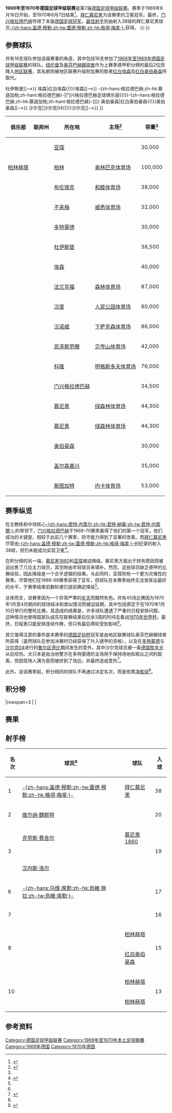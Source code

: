{{noteTA
|G1=足球
|G2=德甲
|G3=uefa
}}
{{Infobox football league season
| competition                = [[德国足球甲级联赛|德国足球甲级联赛]]
| season                     = 1969–70
| winners                    = [[门兴格拉德巴赫足球俱乐部|门兴格拉德巴赫]]<small>（第 1 次夺冠）</small>
| relegated                  = [[慕尼黑1860|慕尼黑1860]]、[[亚琛足球俱乐部|亚琛]]
| continentalcup1            = [[1970–71年欧洲冠军杯|欧洲冠军杯]]
| continentalcup1 qualifiers = [[门兴格拉德巴赫足球俱乐部|门兴格拉德巴赫]]
| league topscorer           = [[盖德·穆勒|-{zh-hans:盖德·穆勒;zh-tw:蓋德·穆勒;zh-hk:格得·梅拿;}-]]<small>（38球）</small>
| biggest home win           = [[柏林赫塔|柏林赫塔]] 9–1 [[多特蒙德足球俱乐部|多特蒙德]]<br>[[科隆足球俱乐部|科隆]] 8–0 [[沙尔克04|沙尔克04]]
| biggest away win           = [[布伦瑞克足球俱乐部|布伦瑞克]] 0–4 [[红白奥伯豪森|红白奥伯豪森]]<br>[[布伦瑞克足球俱乐部|布伦瑞克]] 0–4 [[拜仁慕尼黑|拜仁慕尼黑]]<br>[[柏林赫塔|柏林赫塔]] 0–4 [[拜仁慕尼黑|拜仁慕尼黑]]
| highest scoring            = [[柏林赫塔|柏林赫塔]] 9–1 [[多特蒙德足球俱乐部|多特蒙德]]
| matches                    = 306
| total goals                = 951
| attendance                 = 6321575
| prevseason                 = [[1968年至1969年德国足球甲级联赛|1968–69]]
| nextseason                 = [[1970年至1971年德国足球甲级联赛|1970–71]]
}}
'''1969年至1970年德国足球甲级联赛'''是第7届[[德国足球甲级联赛|德国足球甲级联赛]]。赛季于1969年8月16日开始，至1970年6月7日结束<ref name="dfb">{{de}}{{cite web|url=http://www.dfb.de/index.php?id=331639|title=Archive 1969/1970 Schedule|publisher=DFB|deadurl=yes|archiveurl=https://web.archive.org/web/20110608080935/http://www.dfb.de/index.php?id=331639|archivedate=2011-06-08|accessdate=2014-10-09}}</ref>。[[拜仁慕尼黑|拜仁慕尼黑]]为该赛季的卫冕冠军。最终，[[门兴格拉德巴赫足球俱乐部|门兴格拉德巴赫]]夺得了本届[[德国足球冠军|德国足球冠军]]，[[德国足球甲级联赛最佳射手|最佳射手]]则由射入38球的拜仁慕尼黑球员[[盖德·穆勒|-{zh-hans:盖德·穆勒;zh-tw:蓋德·穆勒;zh-hk:格得·梅拿;}-]]获得。
{{TOC left}}
{{-}}

==参赛球队==
共有18支球队参加该届赛事的角逐，其中包括16支参加了[[1968年至1969年德国足球甲级联赛|1968年至1969年德国足球甲级联赛]]的球队。[[纽伦堡足球俱乐部|纽伦堡]]及[[奥芬巴赫踢球者|奥芬巴赫踢球者]]作为上赛季德甲积分榜的最后2位而降入[[德国足球地区联赛|地区联赛]]，其名额则被地区联赛升级附加赛的胜者[[红白埃森|红白埃森]]及[[红白奥伯豪森|红白奥伯豪森]]所取代。

{{Location map+ |FRG and West Berlin |width=375 |float=right |caption=1969-70赛季德甲联赛球队分布图 |places=
{{Location map~ |FRG and West Berlin |lat=50.789722|long=6.093889 |label=<small>[[亚琛足球俱乐部|亚琛]]</small> |position=bottom}}
{{Location map~ |FRG and West Berlin |lat=52.511274|long=13.242632|label=[[柏林赫塔|柏林赫塔]] |position=left}}
{{Location map~ |FRG and West Berlin |lat=52.290116|long=10.521575|label=[[布伦瑞克足球俱乐部|布伦瑞克]]|position=bottom}}
{{Location map~ |FRG and West Berlin |lat=53.065337|long=8.836722 |label=[[云达不来梅|云达不来梅]] |position=left}}
{{Location map~ |FRG and West Berlin |lat=51.4925  |long=7.454444 |label=<small>[[多特蒙德足球俱乐部|多特蒙德]]</small>}}
{{Location map~ |FRG and West Berlin |lat=51.409033|long=6.778664 |label=<!--[[杜伊斯堡足球俱乐部{{!}}杜伊斯堡|杜伊斯堡足球俱乐部{{!}}杜伊斯堡]]-->}}
{{Location map~ |FRG and West Berlin |lat=51.485833|long=6.977778 |label=<!--[[红白埃森{{!}}埃森|红白埃森{{!}}埃森]]-->}}
{{Location map~ |FRG and West Berlin |lat=50.069206|long=8.644234 |label=[[法兰克福足球俱乐部|法兰克福]] |position=left}}
{{Location map~ |FRG and West Berlin |lat=53.587095|long=9.898711 |label=[[汉堡足球俱乐部|汉堡]] |position=left}}
{{Location map~ |FRG and West Berlin |lat=52.360771|long=9.730700 |label=[[汉诺威96|汉诺威]]|position=left}}
{{Location map~ |FRG and West Berlin |lat=49.434705|long=7.776408 |label=[[凯泽斯劳滕足球俱乐部|凯泽斯劳滕]]}}
{{Location map~ |FRG and West Berlin |lat=50.933224|long=6.874697 |label=<small>[[科隆足球俱乐部|科隆]]</small>|position=bottom}}
{{Location map~ |FRG and West Berlin |lat=51.208908|long=6.439549 |label=<small>[[门兴格拉德巴赫足球俱乐部{{!}}-{zh-hans:格拉德巴赫;zh-hk:慕遜加柏;zh-hant:格拉德巴赫}-|门兴格拉德巴赫足球俱乐部{{!}}-{zh-hans:格拉德巴赫;zh-hk:慕遜加柏;zh-hant:格拉德巴赫}-]]</small>}}
{{Location map~ |FRG and West Berlin |lat=48.110950|long=11.574578|label=[[慕尼黑1860|慕尼黑1860]]<br />[[拜仁慕尼黑|拜仁慕尼黑]]}}
{{Location map~ |FRG and West Berlin |lat=51.457554|long=6.842972 |label=<!--[[红白奥伯豪森{{!}}奥伯豪森|红白奥伯豪森{{!}}奥伯豪森]]-->}}
{{Location map~ |FRG and West Berlin |lat=51.529752|long=7.079809 |label=<!--[[沙尔克04{{!}}沙尔克|沙尔克04{{!}}沙尔克]]-->}}
{{Location map~ |FRG and West Berlin |lat=48.792295|long=9.232141 |label=[[斯图加特足球俱乐部|斯图加特]]}}
<!--DISPLAY FIXES FOR RUHR AREA TEAMS-->
{{Location map~ |FRG and West Berlin |mark=TransparentPlaceholder.png |lat=51.32 |long=6.78 |label=<small>[[杜伊斯堡足球俱乐部|杜伊斯堡]]</small> |position=left}}
{{Location map~ |FRG and West Berlin |mark=TransparentPlaceholder.png |lat=51.56 |long=7.14 |label=<small>[[红白埃森|埃森]]</small> |position=left}}
{{Location map~ |FRG and West Berlin |mark=TransparentPlaceholder.png |lat=51.45 |long=6.87 |label=<small>[[红白奥伯豪森|奥伯豪森]]</small> |position=left}}
{{Location map~ |FRG and West Berlin |mark=TransparentPlaceholder.png |lat=51.61 |long=6.92 |label=<small>[[沙尔克04|沙尔克04]]</small>}}
}}
{| class="wikitable sortable"
|-
! 俱乐部
! 联邦州
! 所在地
! 主场<ref name="Vereinslexikon">{{de}}{{cite book|last=Grüne|first=Hardy|title=Enzyklopädie des deutschen Ligafußballs, Band 7: Vereinslexikon|publisher=AGON Sportverlag|location=Kassel|year=2001|isbn=3-89784-147-9}}</ref>
! 容量<ref name="Vereinslexikon" />
|-
| {{sort|Aachen|[[亚琛足球俱乐部|亚琛]]}}
| {{flag|North Rhine-Westphalia}}
| [[亚琛|亚琛]]
| {{link-de|老蒂沃利体育场|Alter Tivoli|蒂沃利体育场}}
| 30,000
|-
| [[柏林赫塔|柏林赫塔]]
| {{flag|Berlin}}
| [[柏林|柏林]]
| [[柏林奥林匹克体育场|奥林匹克体育场]]
| 100,000
|-
| {{sort|Braunschweig|[[布伦瑞克足球俱乐部|布伦瑞克]]}}
| {{flag|Lower Saxony}}
| [[布伦瑞克|布伦瑞克]]
| [[和睦体育场|和睦体育场]]
| 38,000
|-
| {{sort|Bremen|[[云达不来梅|云达不来梅]]}}
| {{flag|Bremen|name=Bremen (state)}}
| [[不来梅|不来梅]]
| [[威悉体育场|威悉体育场]]
| 32,000
|-
| {{sort|Dortmund|[[多特蒙德足球俱乐部|多特蒙德]]}}
| {{flag|North Rhine-Westphalia}}
| [[多特蒙德|多特蒙德]]
| {{link-de|红土地体育场|Stadion Rote Erde}}
| 30,000
|-
| {{sort|Duisburg|[[杜伊斯堡足球俱乐部|杜伊斯堡]]}}
| {{flag|North Rhine-Westphalia}}
| [[杜伊斯堡|杜伊斯堡]]
| {{link-de|维道体育场|Wedaustadion}}
| 38,500
|-
| {{sort|Essen|[[红白埃森|红白埃森]]}}
| {{flag|North Rhine-Westphalia}}
| [[埃森|埃森]]
| {{link-de|格奥尔格·梅尔彻斯体育场|Georg-Melches-Stadion}}
| 40,000
|-
| {{sort|Frankfurt|[[法兰克福足球俱乐部|法兰克福]]}}
| {{flag|Hesse}}
| [[法兰克福|法兰克福]]
| [[商业银行竞技场|森林体育场]]
| 87,000
|-
| {{sort|Hamburg|[[汉堡足球俱乐部|汉堡]]}}
| {{flag|Hamburg}}
| [[汉堡|汉堡]]
| [[人民公园体育场|人民公园体育场]]
| 80,000
|-
| {{sort|Hannover|[[汉诺威96|汉诺威96]]}}
| {{flag|Lower Saxony}}
| [[汉诺威|汉诺威]]
| [[下萨克森体育场|下萨克森体育场]]
| 86,000
|-
| {{sort|Kaiserslautern|[[凯泽斯劳滕足球俱乐部|凯泽斯劳滕]]}}
| {{flag|Rhineland-Palatinate}}
| [[凯泽斯劳滕|凯泽斯劳滕]]
| [[弗里茨·瓦尔特体育场|贝岑山体育场]]
| 42,000
|-
| {{sort|Köln|[[科隆足球俱乐部|科隆]]}}
| {{flag|North Rhine-Westphalia}}
| [[科隆|科隆]]
| [[莱茵能源球场|明格斯多夫体育场]]
| 76,000
|-
| {{sort|Mönchengladbach|[[门兴格拉德巴赫足球俱乐部|门兴格拉德巴赫]]}}
| {{flag|North Rhine-Westphalia}}
| [[门兴格拉德巴赫|门兴格拉德巴赫]]
| {{link-de|博克尔山体育场|Bökelbergstadion}}
| 34,500
|-
| {{sort|München 1860|[[慕尼黑1860|慕尼黑1860]]}}
| {{flag|Bavaria}}
| [[慕尼黑|慕尼黑]]
| [[绿森林体育场|绿森林体育场]]
| 44,300
|-
| {{sort|München Bayern|[[拜仁慕尼黑|拜仁慕尼黑]]}}
| {{flag|Bavaria}}
| [[慕尼黑|慕尼黑]]
| [[绿森林体育场|绿森林体育场]]
| 44,300
|-
| {{sort|Oberhausen|[[红白奥伯豪森|红白奥伯豪森]]}}
| {{flag|North Rhine-Westphalia}}
| [[奥伯豪森|奥伯豪森]]
| {{link-de|下莱茵体育场|Stadion Niederrhein}}
| 30,000
|-
| {{sort|Schalke|[[沙尔克04|沙尔克04]]}}
| {{flag|North Rhine-Westphalia}}
| [[盖尔森基兴|盖尔森基兴]]
| {{link-de|好运体育场|Glückauf-Kampfbahn}}
| 35,000
|-
| {{sort|Stuttgart|[[斯图加特足球俱乐部|斯图加特]]}}
|{{flag|Baden-Württemberg}}
| [[斯图加特|斯图加特]]
| [[内卡体育场|内卡体育场]]
| 53,000
|}

==赛季纵览==
在主教练{{link-de|亨内斯·魏斯魏勒|Hennes Weisweiler}}和中场核心[[君特·内策尔|-{zh-hans:君特·内策尔;zh-hk:君特·納薩;zh-tw:君特·内策爾;}-]]的带领下，[[门兴格拉德巴赫足球俱乐部|门兴格拉德巴赫]]于1969-70赛季赢得了他们的第一个冠军。他们成功的关键是，相较于此前几个赛季，防守能力得到了显著的改善。而[[拜仁慕尼黑|拜仁慕尼黑]]尽管由[[盖德·穆勒|-{zh-hans:盖德·穆勒;zh-tw:蓋德·穆勒;zh-hk:格得·梅拿;}-]]创纪录的射入38球，但仍未能成功实现卫冕<ref name="kicker">{{de}}{{cite web|url=http://www.kicker.de/news/fussball/bundesliga/bl50/573056/artikel_rausch_meine-hose-war-ploetzlich-blutdurchtraenkt.html|title=Rausch: "Meine Hose war plötzlich blutdurchtränkt"|publisher=Kicker Online|date=2012-08-03|accessdate=2014-10-09|archive-date=2017-12-01|archive-url=https://web.archive.org/web/20171201100702/http://www.kicker.de/news/fussball/bundesliga/bl50/573056/artikel_rausch_meine-hose-war-ploetzlich-blutdurchtraenkt.html|dead-url=no}}</ref>。

在积分榜的另一端，[[慕尼黑1860|慕尼黑1860]]和[[亚琛足球俱乐部|亚琛]]被迫降级。慕尼黑方面出于财务原因而被迫出售了几位主力球员，其空隙由年轻球员来填补。然而，这些球员缺乏德甲的比赛经验，因此降级是一个合乎逻辑的结果。与此同时，亚琛则有一个更为灾难性的赛季。尽管他们在1968-69赛季获得了亚军，但球队在本赛季始终无法发挥出最好的水平，于赛季结束前数轮便已提前确定降级<ref name="kicker"/>。

总体而言，该赛季因为一个异常严寒的[[冬天|冬天]]而黯然失色。共有45场比赛因为1970年1月至4月期间的球场结冰和类似情况而被迫延期，其中包括原定于在1970年1月10日举行的整轮比赛。其造成的结果是，许多球队遭遇了严重的日程安排问题。这种情况也使得国家队成员在联赛结束后仅余3周的时间去备战[[1970年世界杯足球赛|1970年世界杯]]。最终，日程表只能安排连续作赛，但只有最后两轮受到影响<ref name="dfb"/>。

其它值得注意的事件是本赛季的[[德国足协杯|德国足协杯]]冠军是由地区联赛球队奥芬巴赫踢球者所获得（虽然球队在参加决赛时已经获得了升入德甲的资格），以及在[[多特蒙德足球俱乐部|多特蒙德]]与[[沙尔克04|沙尔克04]]进行的[[鲁尔区德比|鲁尔区德比]]期间发生的意外，其中沙尔克球员{{link-de|弗里德·劳施|Friedel Rausch}}被一条[[德国牧羊犬|德国牧羊犬]]从后咬伤。犬只本是由当地警方在多特蒙德的主场{{link-de|红土地体育场|Stadion Rote Erde}}用于保持场地和观众之间的距离，但因现场人满为患而被挤到了场边，并最终造成意外<ref>{{de}}{{cite web|url=http://www.welt.de/sport/fussball/article4460116/Als-ein-Hund-Friedel-Rausch-in-den-Hintern-biss.html|title=Als ein Hund Friedel Rausch in den Hintern biss|publisher=Die Welt|date=2009-09-05|accessdate=2014-10-10|archive-date=2017-03-07|archive-url=https://web.archive.org/web/20170307134950/https://www.welt.de/sport/fussball/article4460116/Als-ein-Hund-Friedel-Rausch-in-den-Hintern-biss.html|dead-url=no}}</ref>。

此外，自该赛季起，积分相同的球队不再通过{{link-de|平均入球数|Torquotient}}决定名次，而是依靠[[净胜球|净胜球]]<ref name="kicker"/>。

==积分榜==
{{Fb cl header}}
{{Fb cl2 team 2pts |p=1 |t=[[门兴格拉德巴赫足球俱乐部|门兴格拉德巴赫]] |w=23|d=5 |l=6 |gf=71|ga=29|bc=#ACE1AF|champion=y}}
{{Fb cl3 qr |rows=1 |competition=[[1970–71年欧洲冠军杯#第一圈|1970–71年欧洲冠军杯第一圈]]}}
{{Fb cl2 team 2pts |p=2 |t=[[拜仁慕尼黑|拜仁慕尼黑]] |w=21|d=5 |l=8 |gf=88|ga=37|bc=#97DEFF}}
|rowspan=3 |<small>{{link-en|1970–71年国际城市博览会杯|1970–71 Inter-Cities Fairs Cup|1970–71年国际城市博览会杯第一圈}}</small>
{{Fb cl2 team 2pts |p=3 |t=[[柏林赫塔|柏林赫塔]] |w=20|d=5 |l=9 |gf=67|ga=41|bc=#97DEFF}}
{{Fb cl2 team 2pts |p=4 |t=[[科隆足球俱乐部|科隆]] |w=20|d=3 |l=11|gf=83|ga=38|bc=#97DEFF}}
{{Fb cl2 team 2pts |p=5 |t=[[多特蒙德足球俱乐部|多特蒙德]] |w=14|d=8 |l=12|gf=60|ga=67}}
{{Fb cl2 team 2pts |p=6 |t=[[汉堡足球俱乐部|汉堡]] |w=12|d=11|l=11|gf=57|ga=54|bc=#97DEFF}}
|<small>{{link-en|1970–71年国际城市博览会杯|1970–71 Inter-Cities Fairs Cup|1970–71年国际城市博览会杯第一圈}}</small>
{{Fb cl2 team 2pts |p=7 |t=[[斯图加特足球俱乐部|斯图加特]] |w=14|d=7 |l=13|gf=59|ga=62}}
{{Fb cl2 team 2pts |p=8 |t=[[法兰克福足球俱乐部|法兰克福]] |w=12|d=10|l=12|gf=54|ga=54}}
{{Fb cl2 team 2pts |p=9 |t=[[沙尔克04|沙尔克04]] |w=11|d=12|l=11|gf=43|ga=54}}
{{Fb cl2 team 2pts |p=10|t=[[凯泽斯劳滕足球俱乐部|凯泽斯劳滕]] |w=10|d=12|l=12|gf=44|ga=55}}
{{Fb cl2 team 2pts |p=11|t=[[云达不来梅|云达不来梅]] |w=10|d=11|l=13|gf=38|ga=47}}
{{Fb cl2 team 2pts |p=12|t=[[红白埃森|红白埃森]] |w=8 |d=15|l=11|gf=41|ga=54}}
{{Fb cl2 team 2pts |p=13|t=[[汉诺威96|汉诺威96]] |w=11|d=8 |l=15|gf=49|ga=61}}
{{Fb cl2 team 2pts |p=14|t=[[红白奥伯豪森|红白奥伯豪森]] |w=11|d=7 |l=16|gf=50|ga=62}}
{{Fb cl2 team 2pts |p=15|t=[[杜伊斯堡足球俱乐部|杜伊斯堡]] |w=9 |d=11|l=14|gf=35|ga=48}}
{{Fb cl2 team 2pts |p=16|t=[[布伦瑞克足球俱乐部|布伦瑞克]] |w=9 |d=10|l=15|gf=40|ga=49}}
{{Fb cl2 team 2pts |p=17|t=[[慕尼黑1860|慕尼黑1860]] |w=9 |d=7 |l=18|gf=41|ga=56|bc=#FF8888|relegated=y}}
{{Fb cl3 qr |relegation=yes |rows=2 |competition={{link-de|1970年至1971年德国足球地区联赛|Fußball-Regionalliga 1970/71|1970–71年地区联赛}}}}
{{Fb cl2 team 2pts |p=18|t=[[亚琛足球俱乐部|亚琛]] |w=5 |d=7 |l=22|gf=31|ga=83|bc=#FF8888|relegated=y}}
{{Fb cl footer |s=[http://www.dfb.de/index.php?id=332005 www.dfb.de] |nt=|u=2011-12}}

==赛果==
{{Fb r header |nt=18 |Aachen |Hertha BSC |Braunschweig |Werder Bremen |Borussia Dortmund |Duisburg |Essen |Frankfurt |Hamburg |Hannover |Kaiserslautern |Köln |Mönchengladbach |1860 Munich |Bayern Munich |Oberhausen |Schalke 04 |Stuttgart }}

{{Fb r team |t=Aachen }}
<!--          Aachen --> {{fb r |r=null }}
<!--      Hertha BSC --> {{fb r |gf=2 |ga=4 }}
<!--    Braunschweig --> {{fb r |gf=1 |ga=1 }}
<!--          Bremen --> {{fb r |gf=0 |ga=0 }}
<!--        Dortmund --> {{fb r |gf=3 |ga=1 }}
<!--        Duisburg --> {{fb r |gf=3 |ga=2 }}
<!--           Essen --> {{fb r |gf=0 |ga=0 }}
<!--       Frankfurt --> {{fb r |gf=2 |ga=1 }}
<!--         Hamburg --> {{fb r |gf=0 |ga=2 }}
<!--        Hannover --> {{fb r |gf=1 |ga=1 }}
<!--  Kaiserslautern --> {{fb r |gf=1 |ga=1 }}
<!--            Köln --> {{fb r |gf=1 |ga=3 }}
<!-- Mönchengladbach --> {{fb r |gf=0 |ga=3 }}
<!--     1860 Munich --> {{fb r |gf=0 |ga=0 }}
<!--   Bayern Munich --> {{fb r |gf=1 |ga=3 }}
<!--      Oberhausen --> {{fb r |gf=2 |ga=0 }}
<!--         Schalke --> {{fb r |gf=1 |ga=2 }}
<!--       Stuttgart --> {{fb r |gf=4 |ga=2 }}

{{Fb r team |t=Hertha BSC }}
<!--          Aachen --> {{fb r |gf=2 |ga=1 }}
<!--      Hertha BSC --> {{fb r |r=null }}
<!--    Braunschweig --> {{fb r |gf=2 |ga=0 }}
<!--          Bremen --> {{fb r |gf=4 |ga=1 }}
<!--        Dortmund --> {{fb r |gf=9 |ga=1 }}
<!--        Duisburg --> {{fb r |gf=1 |ga=0 }}
<!--           Essen --> {{fb r |gf=4 |ga=0 }}
<!--       Frankfurt --> {{fb r |gf=2 |ga=0 }}
<!--         Hamburg --> {{fb r |gf=1 |ga=0 }}
<!--        Hannover --> {{fb r |gf=1 |ga=1 }}
<!--  Kaiserslautern --> {{fb r |gf=3 |ga=0 }}
<!--            Köln --> {{fb r |gf=1 |ga=0 }}
<!-- Mönchengladbach --> {{fb r |gf=1 |ga=1 }}
<!--     1860 Munich --> {{fb r |gf=4 |ga=2 }}
<!--   Bayern Munich --> {{fb r |gf=0 |ga=4 }}
<!--      Oberhausen --> {{fb r |gf=1 |ga=0 }}
<!--         Schalke --> {{fb r |gf=3 |ga=0 }}
<!--       Stuttgart --> {{fb r |gf=3 |ga=1 }}

{{Fb r team |t=Braunschweig }}
<!--          Aachen --> {{fb r |gf=3 |ga=0 }}
<!--      Hertha BSC --> {{fb r |gf=1 |ga=2 }}
<!--    Braunschweig --> {{fb r |r=null }}
<!--          Bremen --> {{fb r |gf=1 |ga=2 }}
<!--        Dortmund --> {{fb r |gf=1 |ga=1 }}
<!--        Duisburg --> {{fb r |gf=2 |ga=1 }}
<!--           Essen --> {{fb r |gf=0 |ga=0 }}
<!--       Frankfurt --> {{fb r |gf=3 |ga=1 }}
<!--         Hamburg --> {{fb r |gf=3 |ga=0 }}
<!--        Hannover --> {{fb r |gf=1 |ga=1 }}
<!--  Kaiserslautern --> {{fb r |gf=1 |ga=0 }}
<!--            Köln --> {{fb r |gf=1 |ga=2 }}
<!-- Mönchengladbach --> {{fb r |gf=0 |ga=1 }}
<!--     1860 Munich --> {{fb r |gf=2 |ga=2 }}
<!--   Bayern Munich --> {{fb r |gf=0 |ga=4 }}
<!--      Oberhausen --> {{fb r |gf=0 |ga=4 }}
<!--         Schalke --> {{fb r |gf=3 |ga=0 }}
<!--       Stuttgart --> {{fb r |gf=1 |ga=0 }}

{{Fb r team |t=Werder Bremen }}
<!--          Aachen --> {{fb r |gf=4 |ga=1 }}
<!--      Hertha BSC --> {{fb r |gf=1 |ga=0 }}
<!--    Braunschweig --> {{fb r |gf=0 |ga=1 }}
<!--          Bremen --> {{fb r |r=null }}
<!--        Dortmund --> {{fb r |gf=1 |ga=3 }}
<!--        Duisburg --> {{fb r |gf=0 |ga=0 }}
<!--           Essen --> {{fb r |gf=2 |ga=1 }}
<!--       Frankfurt --> {{fb r |gf=3 |ga=2 }}
<!--         Hamburg --> {{fb r |gf=1 |ga=1 }}
<!--        Hannover --> {{fb r |gf=1 |ga=0 }}
<!--  Kaiserslautern --> {{fb r |gf=3 |ga=2 }}
<!--            Köln --> {{fb r |gf=2 |ga=1 }}
<!-- Mönchengladbach --> {{fb r |gf=0 |ga=0 }}
<!--     1860 Munich --> {{fb r |gf=1 |ga=1 }}
<!--   Bayern Munich --> {{fb r |gf=1 |ga=0 }}
<!--      Oberhausen --> {{fb r |gf=1 |ga=1 }}
<!--         Schalke --> {{fb r |gf=0 |ga=1 }}
<!--       Stuttgart --> {{fb r |gf=1 |ga=1 }}

{{Fb r team |t=Borussia Dortmund }}
<!--          Aachen --> {{fb r |gf=3 |ga=1 }}
<!--      Hertha BSC --> {{fb r |gf=0 |ga=0 }}
<!--    Braunschweig --> {{fb r |gf=2 |ga=2 }}
<!--          Bremen --> {{fb r |gf=2 |ga=1 }}
<!--        Dortmund --> {{fb r |r=null }}
<!--        Duisburg --> {{fb r |gf=3 |ga=1 }}
<!--           Essen --> {{fb r |gf=4 |ga=1 }}
<!--       Frankfurt --> {{fb r |gf=2 |ga=1 }}
<!--         Hamburg --> {{fb r |gf=2 |ga=1 }}
<!--        Hannover --> {{fb r |gf=2 |ga=1 }}
<!--  Kaiserslautern --> {{fb r |gf=5 |ga=1 }}
<!--            Köln --> {{fb r |gf=1 |ga=0 }}
<!-- Mönchengladbach --> {{fb r |gf=2 |ga=1 }}
<!--     1860 Munich --> {{fb r |gf=3 |ga=1 }}
<!--   Bayern Munich --> {{fb r |gf=1 |ga=3 }}
<!--      Oberhausen --> {{fb r |gf=3 |ga=2 }}
<!--         Schalke --> {{fb r |gf=1 |ga=1 }}
<!--       Stuttgart --> {{fb r |gf=0 |ga=0 }}

{{Fb r team |t=Duisburg }}
<!--          Aachen --> {{fb r |gf=2 |ga=1 }}
<!--      Hertha BSC --> {{fb r |gf=1 |ga=3 }}
<!--    Braunschweig --> {{fb r |gf=1 |ga=0 }}
<!--          Bremen --> {{fb r |gf=1 |ga=1 }}
<!--        Dortmund --> {{fb r |gf=0 |ga=1 }}
<!--        Duisburg --> {{fb r |r=null }}
<!--           Essen --> {{fb r |gf=0 |ga=1 }}
<!--       Frankfurt --> {{fb r |gf=1 |ga=1 }}
<!--         Hamburg --> {{fb r |gf=0 |ga=0 }}
<!--        Hannover --> {{fb r |gf=1 |ga=0 }}
<!--  Kaiserslautern --> {{fb r |gf=0 |ga=0 }}
<!--            Köln --> {{fb r |gf=1 |ga=1 }}
<!-- Mönchengladbach --> {{fb r |gf=0 |ga=1 }}
<!--     1860 Munich --> {{fb r |gf=2 |ga=1 }}
<!--   Bayern Munich --> {{fb r |gf=4 |ga=2 }}
<!--      Oberhausen --> {{fb r |gf=2 |ga=1 }}
<!--         Schalke --> {{fb r |gf=2 |ga=0 }}
<!--       Stuttgart --> {{fb r |gf=1 |ga=1 }}

{{Fb r team |t=Essen }}
<!--          Aachen --> {{fb r |gf=2 |ga=0 }}
<!--      Hertha BSC --> {{fb r |gf=5 |ga=2 }}
<!--    Braunschweig --> {{fb r |gf=1 |ga=1 }}
<!--          Bremen --> {{fb r |gf=3 |ga=2 }}
<!--        Dortmund --> {{fb r |gf=3 |ga=3 }}
<!--        Duisburg --> {{fb r |gf=0 |ga=0 }}
<!--           Essen --> {{fb r |r=null }}
<!--       Frankfurt --> {{fb r |gf=1 |ga=1 }}
<!--         Hamburg --> {{fb r |gf=2 |ga=2 }}
<!--        Hannover --> {{fb r |gf=1 |ga=0 }}
<!--  Kaiserslautern --> {{fb r |gf=1 |ga=1 }}
<!--            Köln --> {{fb r |gf=0 |ga=0 }}
<!-- Mönchengladbach --> {{fb r |gf=1 |ga=0 }}
<!--     1860 Munich --> {{fb r |gf=3 |ga=0 }}
<!--   Bayern Munich --> {{fb r |gf=1 |ga=1 }}
<!--      Oberhausen --> {{fb r |gf=1 |ga=0 }}
<!--         Schalke --> {{fb r |gf=1 |ga=1 }}
<!--       Stuttgart --> {{fb r |gf=3 |ga=3 }}

{{Fb r team |t=Frankfurt }}
<!--          Aachen --> {{fb r |gf=6 |ga=2 }}
<!--      Hertha BSC --> {{fb r |gf=1 |ga=1 }}
<!--    Braunschweig --> {{fb r |gf=0 |ga=0 }}
<!--          Bremen --> {{fb r |gf=2 |ga=1 }}
<!--        Dortmund --> {{fb r |gf=2 |ga=0 }}
<!--        Duisburg --> {{fb r |gf=0 |ga=1 }}
<!--           Essen --> {{fb r |gf=2 |ga=1 }}
<!--       Frankfurt --> {{fb r |r=null }}
<!--         Hamburg --> {{fb r |gf=2 |ga=2 }}
<!--        Hannover --> {{fb r |gf=3 |ga=3 }}
<!--  Kaiserslautern --> {{fb r |gf=2 |ga=1 }}
<!--            Köln --> {{fb r |gf=0 |ga=0 }}
<!-- Mönchengladbach --> {{fb r |gf=1 |ga=2 }}
<!--     1860 Munich --> {{fb r |gf=4 |ga=3 }}
<!--   Bayern Munich --> {{fb r |gf=2 |ga=1 }}
<!--      Oberhausen --> {{fb r |gf=5 |ga=1 }}
<!--         Schalke --> {{fb r |gf=2 |ga=1 }}
<!--       Stuttgart --> {{fb r |gf=4 |ga=0 }}

{{Fb r team |t=Hamburg }}
<!--          Aachen --> {{fb r |gf=4 |ga=1 }}
<!--      Hertha BSC --> {{fb r |gf=1 |ga=0 }}
<!--    Braunschweig --> {{fb r |gf=3 |ga=3 }}
<!--          Bremen --> {{fb r |gf=2 |ga=2 }}
<!--        Dortmund --> {{fb r |gf=4 |ga=3 }}
<!--        Duisburg --> {{fb r |gf=4 |ga=1 }}
<!--           Essen --> {{fb r |gf=1 |ga=0 }}
<!--       Frankfurt --> {{fb r |gf=5 |ga=1 }}
<!--         Hamburg --> {{fb r |r=null }}
<!--        Hannover --> {{fb r |gf=2 |ga=0 }}
<!--  Kaiserslautern --> {{fb r |gf=2 |ga=1 }}
<!--            Köln --> {{fb r |gf=2 |ga=5 }}
<!-- Mönchengladbach --> {{fb r |gf=1 |ga=3 }}
<!--     1860 Munich --> {{fb r |gf=0 |ga=1 }}
<!--   Bayern Munich --> {{fb r |gf=1 |ga=3 }}
<!--      Oberhausen --> {{fb r |gf=2 |ga=1 }}
<!--         Schalke --> {{fb r |gf=1 |ga=1 }}
<!--       Stuttgart --> {{fb r |gf=1 |ga=3 }}

{{Fb r team |t=Hannover }}
<!--          Aachen --> {{fb r |gf=5 |ga=0 }}
<!--      Hertha BSC --> {{fb r |gf=2 |ga=1 }}
<!--    Braunschweig --> {{fb r |gf=0 |ga=2 }}
<!--          Bremen --> {{fb r |gf=3 |ga=2 }}
<!--        Dortmund --> {{fb r |gf=4 |ga=2 }}
<!--        Duisburg --> {{fb r |gf=0 |ga=0 }}
<!--           Essen --> {{fb r |gf=3 |ga=0 }}
<!--       Frankfurt --> {{fb r |gf=1 |ga=1 }}
<!--         Hamburg --> {{fb r |gf=1 |ga=1 }}
<!--        Hannover --> {{fb r |r=null }}
<!--  Kaiserslautern --> {{fb r |gf=4 |ga=2 }}
<!--            Köln --> {{fb r |gf=3 |ga=4 }}
<!-- Mönchengladbach --> {{fb r |gf=1 |ga=0 }}
<!--     1860 Munich --> {{fb r |gf=3 |ga=1 }}
<!--   Bayern Munich --> {{fb r |gf=0 |ga=1 }}
<!--      Oberhausen --> {{fb r |gf=2 |ga=1 }}
<!--         Schalke --> {{fb r |gf=3 |ga=1 }}
<!--       Stuttgart --> {{fb r |gf=2 |ga=0 }}

{{Fb r team |t=Kaiserslautern }}
<!--          Aachen --> {{fb r |gf=3 |ga=1 }}
<!--      Hertha BSC --> {{fb r |gf=1 |ga=0 }}
<!--    Braunschweig --> {{fb r |gf=2 |ga=0 }}
<!--          Bremen --> {{fb r |gf=1 |ga=0 }}
<!--        Dortmund --> {{fb r |gf=2 |ga=2 }}
<!--        Duisburg --> {{fb r |gf=0 |ga=2 }}
<!--           Essen --> {{fb r |gf=0 |ga=0 }}
<!--       Frankfurt --> {{fb r |gf=2 |ga=0 }}
<!--         Hamburg --> {{fb r |gf=1 |ga=1 }}
<!--        Hannover --> {{fb r |gf=5 |ga=2 }}
<!--  Kaiserslautern --> {{fb r |r=null }}
<!--            Köln --> {{fb r |gf=3 |ga=2 }}
<!-- Mönchengladbach --> {{fb r |gf=1 |ga=4 }}
<!--     1860 Munich --> {{fb r |gf=3 |ga=2 }}
<!--   Bayern Munich --> {{fb r |gf=0 |ga=0 }}
<!--      Oberhausen --> {{fb r |gf=0 |ga=0 }}
<!--         Schalke --> {{fb r |gf=1 |ga=1 }}
<!--       Stuttgart --> {{fb r |gf=3 |ga=2 }}

{{Fb r team |t=Köln }}
<!--          Aachen --> {{fb r |gf=3 |ga=0 }}
<!--      Hertha BSC --> {{fb r |gf=5 |ga=1 }}
<!--    Braunschweig --> {{fb r |gf=3 |ga=2 }}
<!--          Bremen --> {{fb r |gf=3 |ga=0 }}
<!--        Dortmund --> {{fb r |gf=5 |ga=2 }}
<!--        Duisburg --> {{fb r |gf=6 |ga=2 }}
<!--           Essen --> {{fb r |gf=5 |ga=2 }}
<!--       Frankfurt --> {{fb r |gf=1 |ga=2 }}
<!--         Hamburg --> {{fb r |gf=3 |ga=0 }}
<!--        Hannover --> {{fb r |gf=5 |ga=0 }}
<!--  Kaiserslautern --> {{fb r |gf=6 |ga=1 }}
<!--            Köln --> {{fb r |r=null }}
<!-- Mönchengladbach --> {{fb r |gf=0 |ga=1 }}
<!--     1860 Munich --> {{fb r |gf=2 |ga=1 }}
<!--   Bayern Munich --> {{fb r |gf=0 |ga=2 }}
<!--      Oberhausen --> {{fb r |gf=0 |ga=1 }}
<!--         Schalke --> {{fb r |gf=8 |ga=0 }}
<!--       Stuttgart --> {{fb r |gf=3 |ga=1 }}

{{Fb r team |t=Mönchengladbach }}
<!--          Aachen --> {{fb r |gf=5 |ga=1 }}
<!--      Hertha BSC --> {{fb r |gf=1 |ga=1 }}
<!--    Braunschweig --> {{fb r |gf=1 |ga=0 }}
<!--          Bremen --> {{fb r |gf=1 |ga=0 }}
<!--        Dortmund --> {{fb r |gf=4 |ga=2 }}
<!--        Duisburg --> {{fb r |gf=4 |ga=1 }}
<!--           Essen --> {{fb r |gf=2 |ga=1 }}
<!--       Frankfurt --> {{fb r |gf=1 |ga=2 }}
<!--         Hamburg --> {{fb r |gf=4 |ga=3 }}
<!--        Hannover --> {{fb r |gf=5 |ga=0 }}
<!--  Kaiserslautern --> {{fb r |gf=1 |ga=1 }}
<!--            Köln --> {{fb r |gf=2 |ga=0 }}
<!-- Mönchengladbach --> {{fb r |r=null }}
<!--     1860 Munich --> {{fb r |gf=3 |ga=1 }}
<!--   Bayern Munich --> {{fb r |gf=2 |ga=1 }}
<!--      Oberhausen --> {{fb r |gf=6 |ga=1 }}
<!--         Schalke --> {{fb r |gf=2 |ga=0 }}
<!--       Stuttgart --> {{fb r |gf=3 |ga=0 }}

{{Fb r team |t=1860 Munich }}
<!--          Aachen --> {{fb r |gf=0 |ga=0 }}
<!--      Hertha BSC --> {{fb r |gf=2 |ga=2 }}
<!--    Braunschweig --> {{fb r |gf=1 |ga=0 }}
<!--          Bremen --> {{fb r |gf=0 |ga=1 }}
<!--        Dortmund --> {{fb r |gf=3 |ga=0 }}
<!--        Duisburg --> {{fb r |gf=2 |ga=2 }}
<!--           Essen --> {{fb r |gf=0 |ga=0 }}
<!--       Frankfurt --> {{fb r |gf=1 |ga=1 }}
<!--         Hamburg --> {{fb r |gf=0 |ga=2 }}
<!--        Hannover --> {{fb r |gf=3 |ga=0 }}
<!--  Kaiserslautern --> {{fb r |gf=0 |ga=1 }}
<!--            Köln --> {{fb r |gf=1 |ga=0 }}
<!-- Mönchengladbach --> {{fb r |gf=0 |ga=3 }}
<!--     1860 Munich --> {{fb r |r=null }}
<!--   Bayern Munich --> {{fb r |gf=2 |ga=1 }}
<!--      Oberhausen --> {{fb r |gf=4 |ga=1 }}
<!--         Schalke --> {{fb r |gf=0 |ga=2 }}
<!--       Stuttgart --> {{fb r |gf=4 |ga=1 }}

{{Fb r team |t=Bayern Munich }}
<!--          Aachen --> {{fb r |gf=6 |ga=0 }}
<!--      Hertha BSC --> {{fb r |gf=1 |ga=2 }}
<!--    Braunschweig --> {{fb r |gf=5 |ga=1 }}
<!--          Bremen --> {{fb r |gf=4 |ga=1 }}
<!--        Dortmund --> {{fb r |gf=3 |ga=0 }}
<!--        Duisburg --> {{fb r |gf=2 |ga=0 }}
<!--           Essen --> {{fb r |gf=4 |ga=0 }}
<!--       Frankfurt --> {{fb r |gf=2 |ga=1 }}
<!--         Hamburg --> {{fb r |gf=2 |ga=1 }}
<!--        Hannover --> {{fb r |gf=7 |ga=2 }}
<!--  Kaiserslautern --> {{fb r |gf=1 |ga=1 }}
<!--            Köln --> {{fb r |gf=1 |ga=2 }}
<!-- Mönchengladbach --> {{fb r |gf=1 |ga=0 }}
<!--     1860 Munich --> {{fb r |gf=2 |ga=0 }}
<!--   Bayern Munich --> {{fb r |r=null }}
<!--      Oberhausen --> {{fb r |gf=6 |ga=2 }}
<!--         Schalke --> {{fb r |gf=6 |ga=0 }}
<!--       Stuttgart --> {{fb r |gf=1 |ga=2 }}

{{Fb r team |t=Oberhausen }}
<!--          Aachen --> {{fb r |gf=1 |ga=0 }}
<!--      Hertha BSC --> {{fb r |gf=3 |ga=1 }}
<!--    Braunschweig --> {{fb r |gf=2 |ga=1 }}
<!--          Bremen --> {{fb r |gf=3 |ga=1 }}
<!--        Dortmund --> {{fb r |gf=2 |ga=1 }}
<!--        Duisburg --> {{fb r |gf=2 |ga=0 }}
<!--           Essen --> {{fb r |gf=1 |ga=1 }}
<!--       Frankfurt --> {{fb r |gf=3 |ga=1 }}
<!--         Hamburg --> {{fb r |gf=1 |ga=3 }}
<!--        Hannover --> {{fb r |gf=0 |ga=0 }}
<!--  Kaiserslautern --> {{fb r |gf=0 |ga=0 }}
<!--            Köln --> {{fb r |gf=0 |ga=2 }}
<!-- Mönchengladbach --> {{fb r |gf=3 |ga=4 }}
<!--     1860 Munich --> {{fb r |gf=3 |ga=0 }}
<!--   Bayern Munich --> {{fb r |gf=3 |ga=3 }}
<!--      Oberhausen --> {{fb r |r=null }}
<!--         Schalke --> {{fb r |gf=0 |ga=3 }}
<!--       Stuttgart --> {{fb r |gf=3 |ga=0 }}

{{Fb r team |t=Schalke }}
<!--          Aachen --> {{fb r |gf=3 |ga=0 }}
<!--      Hertha BSC --> {{fb r |gf=1 |ga=3 }}
<!--    Braunschweig --> {{fb r |gf=1 |ga=1 }}
<!--          Bremen --> {{fb r |gf=0 |ga=0 }}
<!--        Dortmund --> {{fb r |gf=1 |ga=1 }}
<!--        Duisburg --> {{fb r |gf=0 |ga=0 }}
<!--           Essen --> {{fb r |gf=5 |ga=3 }}
<!--       Frankfurt --> {{fb r |gf=0 |ga=0 }}
<!--         Hamburg --> {{fb r |gf=1 |ga=1 }}
<!--        Hannover --> {{fb r |gf=2 |ga=0 }}
<!--  Kaiserslautern --> {{fb r |gf=4 |ga=2 }}
<!--            Köln --> {{fb r |gf=1 |ga=0 }}
<!-- Mönchengladbach --> {{fb r |gf=2 |ga=0 }}
<!--     1860 Munich --> {{fb r |gf=3 |ga=1 }}
<!--   Bayern Munich --> {{fb r |gf=2 |ga=2 }}
<!--      Oberhausen --> {{fb r |gf=2 |ga=2 }}
<!--         Schalke --> {{fb r |r=null }}
<!--       Stuttgart --> {{fb r |gf=1 |ga=2 }}

{{Fb r team |t=Stuttgart }}
<!--          Aachen --> {{fb r |gf=5 |ga=0 }}
<!--      Hertha BSC --> {{fb r |gf=1 |ga=4 }}
<!--    Braunschweig --> {{fb r |gf=3 |ga=2 }}
<!--          Bremen --> {{fb r |gf=1 |ga=1 }}
<!--        Dortmund --> {{fb r |gf=2 |ga=1 }}
<!--        Duisburg --> {{fb r |gf=4 |ga=3 }}
<!--           Essen --> {{fb r |gf=4 |ga=1 }}
<!--       Frankfurt --> {{fb r |gf=4 |ga=0 }}
<!--         Hamburg --> {{fb r |gf=1 |ga=1 }}
<!--        Hannover --> {{fb r |gf=2 |ga=1 }}
<!--  Kaiserslautern --> {{fb r |gf=2 |ga=1 }}
<!--            Köln --> {{fb r |gf=0 |ga=3 }}
<!-- Mönchengladbach --> {{fb r |gf=0 |ga=0 }}
<!--     1860 Munich --> {{fb r |gf=3 |ga=1 }}
<!--   Bayern Munich --> {{fb r |gf=2 |ga=3 }}
<!--      Oberhausen --> {{fb r |gf=4 |ga=2 }}
<!--         Schalke --> {{fb r |gf=2 |ga=0 }}
<!--       Stuttgart --> {{fb r |r=null }}

{{Fb r footer |s=[http://www.dfb.de/index.php?id=331639 www.dfb.de] |u=2011-12}}

==射手榜==
{| class="wikitable" style="text-align:center"
|-
!名次
!球员<ref>{{de}}{{cite web|url=http://www.kicker.de/news/fussball/bundesliga/spieltag/1-bundesliga/1969-70/0/torjaeger-der-saison.html|title=1. Bundesliga Torjäger 1969/70|publisher=Kicker Online|accessdate=2014-10-10|archive-date=2019-05-01|archive-url=https://web.archive.org/web/20190501143158/https://www.kicker.de/news/fussball/bundesliga/spieltag/1-bundesliga/1969-70/0/torjaeger-der-saison.html|dead-url=no}}</ref>
!球队
!入球
|-
|1
|align="left"|{{flagicon|FRG}} [[盖德·穆勒|-{zh-hans:盖德·穆勒;zh-tw:蓋德·穆勒;zh-hk:格得·梅拿;}-]]
|align="left"|[[拜仁慕尼黑|拜仁慕尼黑]]
|38
|-
|2
|align="left"|{{flagicon|FRG}} [[维尔纳·魏斯特|维尔纳·魏斯特]]
|align="left"|{{fb team 多特蒙德}}
|20
|-
|rowspan=3|3
|align="left"|{{flagicon|FRG}} [[克劳斯·费舍尔|克劳斯·费舍尔]]
|align="left"|[[慕尼黑1860|慕尼黑1860]]
|rowspan=3|19
|-
|align="left"|{{flagicon|FRG}} {{link-de|赫尔伯特·劳门|Herbert Laumen}}
|align="left"|{{fb team 门兴格拉德巴赫}}
|-
|align="left"|{{flagicon|FRG}} [[汉内斯·洛尔|汉内斯·洛尔]]
|align="left"|{{fb team Köln}}
|-
|6
|align="left"|{{flagicon|FRG}} [[乌维·席勒|-{zh-hans:乌维·席勒;zh-hk:烏維·施拉;zh-tw:烏維·席勒;}-]]
|align="left"|{{fb team 汉堡}}
|17
|-
|7
|align="left"|{{flagicon|FRG}} {{link-de|贝恩德·鲁普|Bernd Rupp}}
|align="left"|{{fb team Köln}}
|16
|-
|rowspan=2|8
|align="left"|{{flagicon|FRG}} {{link-de|弗朗茨·布伦格斯|Franz Brungs}}
|align="left"|[[柏林赫塔|柏林赫塔]]
|rowspan=2|15
|-
|align="left"|{{flagicon|FRG}} {{link-de|胡戈·道斯曼|Hugo Dausmann}}
|align="left"|[[红白奥伯豪森|红白奥伯豪森]]
|-
|rowspan=2|10
|align="left"|{{flagicon|FRG}} {{link-de|沃尔夫冈·加耶|Wolfgang Gayer}}
|align="left"|[[柏林赫塔|柏林赫塔]]
|rowspan=2|13
|-
|align="left"|{{flagicon|FRG}} {{link-de|洛伦茨·霍尔|Lorenz Horr}}
|align="left"|[[柏林赫塔|柏林赫塔]]
|}

==参考资料==
{{reflist}}

{{德国足球甲级联赛}}

[[Category:德国足球甲级联赛|Category:德国足球甲级联赛]]
[[Category:1969年至1970年本土足球聯賽|Category:1969年至1970年本土足球聯賽]]
[[Category:1969年德国|Category:1969年德国]]
[[Category:1970年德国|Category:1970年德国]]